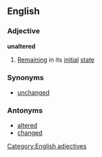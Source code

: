 ==English==
===Adjective===
'''unaltered'''
#[[Remaining]] in its [[initial]] [[state]]
===Synonyms===
*[[unchanged]]
===Antonyms===
*[[altered]]
*[[changed]]
[[Category:English adjectives]]